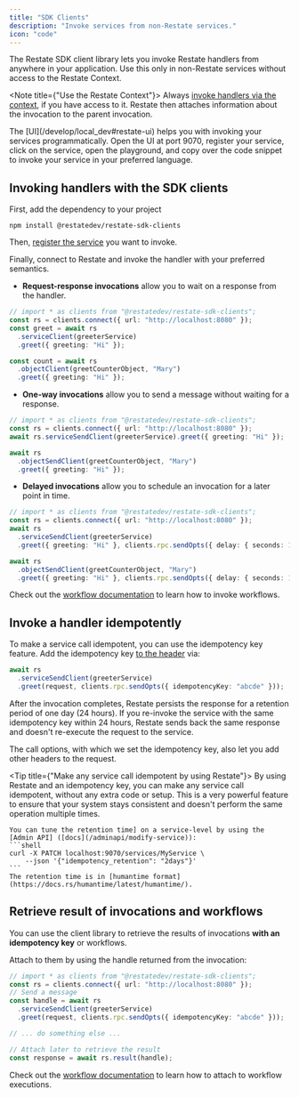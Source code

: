 ```yaml
---
title: "SDK Clients"
description: "Invoke services from non-Restate services."
icon: "code"
---
```


The Restate SDK client library lets you invoke Restate handlers from anywhere in your application.
Use this only in non-Restate services without access to the Restate Context.

<Note title={"Use the Restate Context"}>
Always [invoke handlers via the context](/develop/ts/service-communication), if you have access to it.
Restate then attaches information about the invocation to the parent invocation.
</Note>

<Tip title="Copy code templates via the UI Playground">
    The [UI](/develop/local_dev#restate-ui) helps you with invoking your services programmatically.
    Open the UI at port 9070, register your service, click on the service, open the playground, and copy over the code snippet to invoke your service in your preferred language.
</Tip>

## Invoking handlers with the SDK clients

First, add the dependency to your project

```shell
npm install @restatedev/restate-sdk-clients
```

Then, [register the service]("/operate/registration") you want to invoke.

Finally, connect to Restate and invoke the handler with your preferred semantics.

- **Request-response invocations** allow you to wait on a response from the handler.

```ts {CODE_LOAD::ts/src/develop/clients/ingress.ts#rpc_call_node} 
// import * as clients from "@restatedev/restate-sdk-clients";
const rs = clients.connect({ url: "http://localhost:8080" });
const greet = await rs
  .serviceClient(greeterService)
  .greet({ greeting: "Hi" });

const count = await rs
  .objectClient(greetCounterObject, "Mary")
  .greet({ greeting: "Hi" });
```

- **One-way invocations** allow you to send a message without waiting for a response.

```ts {CODE_LOAD::ts/src/develop/clients/ingress.ts#one_way_call_node} 
// import * as clients from "@restatedev/restate-sdk-clients";
const rs = clients.connect({ url: "http://localhost:8080" });
await rs.serviceSendClient(greeterService).greet({ greeting: "Hi" });

await rs
  .objectSendClient(greetCounterObject, "Mary")
  .greet({ greeting: "Hi" });
```

- **Delayed invocations** allow you to schedule an invocation for a later point in time.

```ts {CODE_LOAD::ts/src/develop/clients/ingress.ts#delayed_call_node} 
// import * as clients from "@restatedev/restate-sdk-clients";
const rs = clients.connect({ url: "http://localhost:8080" });
await rs
  .serviceSendClient(greeterService)
  .greet({ greeting: "Hi" }, clients.rpc.sendOpts({ delay: { seconds: 1 } }));

await rs
  .objectSendClient(greetCounterObject, "Mary")
  .greet({ greeting: "Hi" }, clients.rpc.sendOpts({ delay: { seconds: 1 } }));
```


Check out the [workflow documentation](/develop/ts/overview#workflows) to learn how to invoke workflows.


## Invoke a handler idempotently

To make a service call idempotent, you can use the idempotency key feature.
Add the idempotency key [to the header](https://datatracker.ietf.org/doc/draft-ietf-httpapi-idempotency-key-header/) via:

```typescript {CODE_LOAD::ts/src/develop/clients/ingress.ts#service_idempotent} 
await rs
  .serviceSendClient(greeterService)
  .greet(request, clients.rpc.sendOpts({ idempotencyKey: "abcde" }));
```

After the invocation completes, Restate persists the response for a retention period of one day (24 hours).
If you re-invoke the service with the same idempotency key within 24 hours, Restate sends back the same response and doesn't re-execute the request to the service.


The call options, with which we set the idempotency key, also let you add other headers to the request.

<Tip title={"Make any service call idempotent by using Restate"}>
    By using Restate and an idempotency key, you can make any service call idempotent, without any extra code or setup.
    This is a very powerful feature to ensure that your system stays consistent and doesn't perform the same operation multiple times.
</Tip>


<Accordion title="Tuning retention time">

    You can tune the retention time] on a service-level by using the [Admin API] ([docs](/adminapi/modify-service)):
    ```shell
    curl -X PATCH localhost:9070/services/MyService \
        --json '{"idempotency_retention": "2days"}'
    ```
    The retention time is in [humantime format](https://docs.rs/humantime/latest/humantime/).

</Accordion>

## Retrieve result of invocations and workflows

You can use the client library to retrieve the results of invocations **with an idempotency key** or workflows.

Attach to them by using the handle returned from the invocation:

```typescript {CODE_LOAD::ts/src/develop/clients/ingress.ts#service_attach} 
// import * as clients from "@restatedev/restate-sdk-clients";
const rs = clients.connect({ url: "http://localhost:8080" });
// Send a message
const handle = await rs
  .serviceSendClient(greeterService)
  .greet(request, clients.rpc.sendOpts({ idempotencyKey: "abcde" }));

// ... do something else ...

// Attach later to retrieve the result
const response = await rs.result(handle);
```

Check out the [workflow documentation](/develop/ts/overview#workflows) to learn how to attach to workflow executions.
